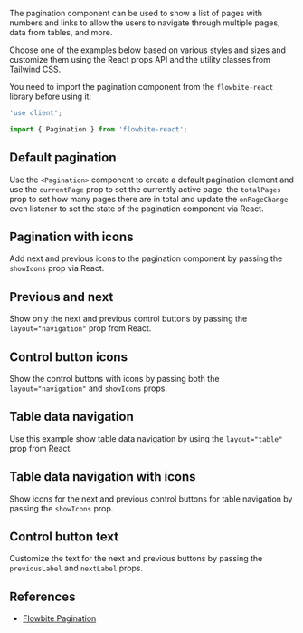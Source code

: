 
The pagination component can be used to show a list of pages with numbers and links to allow the users to navigate through multiple pages, data from tables, and more.

Choose one of the examples below based on various styles and sizes and customize them using the React props API and the utility classes from Tailwind CSS.

You need to import the pagination component from the `flowbite-react` library before using it:

```jsx
'use client';

import { Pagination } from 'flowbite-react';
```

## Default pagination

Use the `<Pagination>` component to create a default pagination element and use the `currentPage` prop to set the currently active page, the `totalPages` prop to set how many pages there are in total and update the `onPageChange` even listener to set the state of the pagination component via React.

<CodePreview title="Default pagination">
  <Pagination currentPage={props.currentPage} totalPages={100} onPageChange={props.onPageChange} />
</CodePreview>

## Pagination with icons

Add next and previous icons to the pagination component by passing the `showIcons` prop via React.

<CodePreview title="Pagination with icons">
  <Pagination currentPage={props.currentPage} onPageChange={props.onPageChange} showIcons totalPages={100} />
</CodePreview>

## Previous and next

Show only the next and previous control buttons by passing the `layout="navigation"` prop from React.

<CodePreview title="Previous and next">
  <Pagination currentPage={props.currentPage} layout="navigation" totalPages={100} onPageChange={props.onPageChange} />
</CodePreview>

## Control button icons

Show the control buttons with icons by passing both the `layout="navigation"` and `showIcons` props.

<CodePreview title="Previous and next with icons">
  <Pagination
    currentPage={props.currentPage}
    layout="navigation"
    onPageChange={props.onPageChange}
    showIcons
    totalPages={100}
  />
</CodePreview>

## Table data navigation

Use this example show table data navigation by using the `layout="table"` prop from React.

<CodePreview title="Table data navigation">
  <div className="flex items-center justify-center text-center">
    <Pagination currentPage={props.currentPage} layout="table" onPageChange={props.onPageChange} totalPages={1000} />
  </div>
</CodePreview>

## Table data navigation with icons

Show icons for the next and previous control buttons for table navigation by passing the `showIcons` prop.

<CodePreview title="Table data navigation with icons">
  <div className="flex items-center justify-center text-center">
    <Pagination
      currentPage={props.currentPage}
      layout="table"
      onPageChange={props.onPageChange}
      showIcons
      totalPages={1000}
    />
  </div>
</CodePreview>

## Control button text

Customize the text for the next and previous buttons by passing the `previousLabel` and `nextLabel` props.

<CodePreview title="Change 'Previous' and 'Next' text">
  <div className="flex items-center justify-center text-center">
    <Pagination
      currentPage={props.currentPage}
      layout="pagination"
      onPageChange={props.onPageChange}
      showIcons
      totalPages={1000}
      previousLabel="Go back"
      nextLabel="Go forward"
    />
  </div>
</CodePreview>

## References

- [Flowbite Pagination](https://flowbite.com/docs/components/pagination/)
